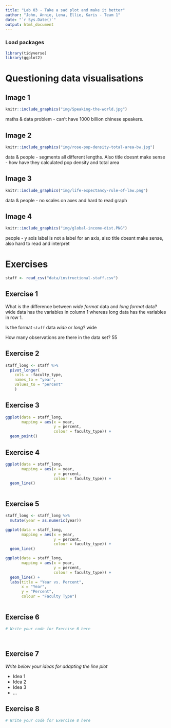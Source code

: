 ```yaml
---
title: "Lab 03 - Take a sad plot and make it better"
author: "John, Annie, Lena, Ellie, Karis - Team 1"
date: "`r Sys.Date()`"
output: html_document
---
```


### Load packages

```r
library(tidyverse)
library(ggplot2)
```


# Questioning data visualisations

## Image 1

```r
knitr::include_graphics("img/Speaking-the-world.jpg")
```
maths & data problem - can't have 1000 billion chinese speakers. 





## Image 2

```r
knitr::include_graphics("img/rose-pop-density-total-area-bw.jpg")
```

data & people - segments all different lengths. Also title doesnt make sense - how have they calculated pop density and total area




## Image 3

```r
knitr::include_graphics("img/life-expectancy-rule-of-law.png")
```

data & people - no scales on axes and hard to read graph




## Image 4

```r
knitr::include_graphics("img/global-income-dist.PNG")
```

people - y axis label is not a label for an axis, also title doesnt make sense, also hard to read and interpret





# Exercises

```r
staff <- read_csv("data/instructional-staff.csv")
```


## Exercise 1

What is the difference between *wide format* data and *long format* data?
wide data has the variables in column 1 whereas long data has the variables in row 1.

Is the format `staff` data *wide* or *long*?
wide

How many observations are there in the data set?
55



## Exercise 2

```r

staff_long <- staff %>%
  pivot_longer(
    cols = -faculty_type, 
    names_to = "year",
    values_to = "percent"
    )

```


## Exercise 3

```r


ggplot(data = staff_long,
       mapping = aes(x = year, 
                     y = percent, 
                     colour = faculty_type)) +
  geom_point()


```

## Exercise 4

```r
ggplot(data = staff_long,
       mapping = aes(x = year, 
                     y = percent, 
                     colour = faculty_type)) +
  geom_line()



```

## Exercise 5

```r


staff_long <- staff_long %>%
  mutate(year = as.numeric(year))

ggplot(data = staff_long,
       mapping = aes(x = year, 
                     y = percent, 
                     colour = faculty_type)) +
  geom_line()

```


```r

ggplot(data = staff_long,
       mapping = aes(x = year, 
                     y = percent, 
                     colour = faculty_type)) +
  geom_line() +
  labs(title = "Year vs. Percent",
       x = "Year",
       y = "Percent",
       colour = "Faculty Type")



```

## Exercise 6

```r
# Write your code for Exercise 6 here




```

## Exercise 7

_Write below your ideas for adapting the line plot_

* Idea 1
* Idea 2
* Idea 3
* ...


## Exercise 8

```r
# Write your code for Exercise 8 here



```


